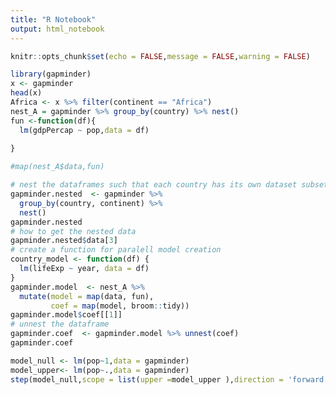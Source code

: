 ```yaml
---
title: "R Notebook"
output: html_notebook
---
```


```r
knitr::opts_chunk$set(echo = FALSE,message = FALSE,warning = FALSE)
```

```r
library(gapminder)
x <- gapminder
head(x)
Africa <- x %>% filter(continent == "Africa")
nest_A = gapminder %>% group_by(country) %>% nest()
fun <-function(df){
  lm(gdpPercap ~ pop,data = df)
  
}

#map(nest_A$data,fun)
```

```r
# nest the dataframes such that each country has its own dataset subset
gapminder.nested  <- gapminder %>% 
  group_by(country, continent) %>% 
  nest()
gapminder.nested
# how to get the nested data
gapminder.nested$data[3]
# create a function for paralell model creation
country_model <- function(df) {
  lm(lifeExp ~ year, data = df)
}
gapminder.model  <- nest_A %>% 
  mutate(model = map(data, fun), 
         coef = map(model, broom::tidy))
gapminder.model$coef[[1]]
# unnest the dataframe
gapminder.coef  <- gapminder.model %>% unnest(coef)
gapminder.coef

```
```r
model_null <- lm(pop~1,data = gapminder)
model_upper<- lm(pop~.,data = gapminder)
step(model_null,scope = list(upper =model_upper ),direction = 'forward')
```


